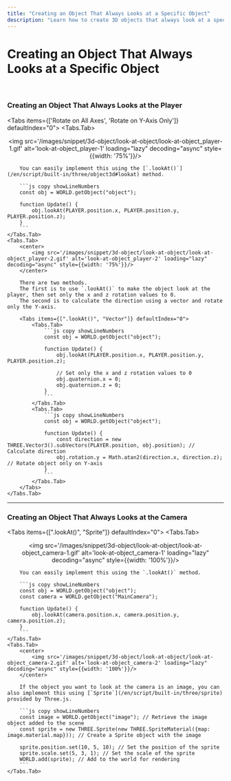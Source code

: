 ```yaml
---
title: "Creating an Object That Always Looks at a Specific Object"
description: "Learn how to create 3D objects that always look at a specific target, such as the player or the camera."
---
```


# Creating an Object That Always Looks at a Specific Object

<br/>

### Creating an Object That Always Looks at the Player

<Tabs items={['Rotate on All Axes', 'Rotate on Y-Axis Only']} defaultIndex="0">
    <Tabs.Tab>
        <center>
            <img src='/images/snippet/3d-object/look-at-object/look-at-object_player-1.gif' alt='look-at-object_player-1' loading="lazy" decoding="async" style={{width: '75%'}}/>
        </center>

        You can easily implement this using the [`.lookAt()`](/en/script/built-in/three/object3d#lookat) method.

        ```js copy showLineNumbers
        const obj = WORLD.getObject("object");

        function Update() {
            obj.lookAt(PLAYER.position.x, PLAYER.position.y, PLAYER.position.z);
        }
        ```
    </Tabs.Tab>
    <Tabs.Tab>
        <center>
            <img src='/images/snippet/3d-object/look-at-object/look-at-object_player-2.gif' alt='look-at-object_player-2' loading="lazy" decoding="async" style={{width: '75%'}}/>
        </center>

        There are two methods.  
        The first is to use `.lookAt()` to make the object look at the player, then set only the x and z rotation values to 0.  
        The second is to calculate the direction using a vector and rotate only the Y-axis.

        <Tabs items={[".lookAt()", "Vector"]} defaultIndex="0">
            <Tabs.Tab>
                ```js copy showLineNumbers
                const obj = WORLD.getObject("object");

                function Update() {
                    obj.lookAt(PLAYER.position.x, PLAYER.position.y, PLAYER.position.z);

                    // Set only the x and z rotation values to 0
                    obj.quaternion.x = 0;
                    obj.quaternion.z = 0;
                }
                ```
            </Tabs.Tab>
            <Tabs.Tab>
                ```js copy showLineNumbers
                const obj = WORLD.getObject("object");

                function Update() {
                    const direction = new THREE.Vector3().subVectors(PLAYER.position, obj.position); // Calculate direction
                    obj.rotation.y = Math.atan2(direction.x, direction.z); // Rotate object only on Y-axis
                }
                ```
            </Tabs.Tab>
        </Tabs>
    </Tabs.Tab>
</Tabs>

---

### Creating an Object That Always Looks at the Camera

<Tabs items={[".lookAt()", "Sprite"]} defaultIndex="0">
    <Tabs.Tab>
        <center>
            <img src='/images/snippet/3d-object/look-at-object/look-at-object_camera-1.gif' alt='look-at-object_camera-1' loading="lazy" decoding="async" style={{width: '100%'}}/>
        </center>

        You can easily implement this using the `.lookAt()` method.

        ```js copy showLineNumbers
        const obj = WORLD.getObject("object");
        const camera = WORLD.getObject("MainCamera");

        function Update() {
            obj.lookAt(camera.position.x, camera.position.y, camera.position.z);
        }
        ```
    </Tabs.Tab>
    <Tabs.Tab>
        <center>
            <img src='/images/snippet/3d-object/look-at-object/look-at-object_camera-2.gif' alt='look-at-object_camera-2' loading="lazy" decoding="async" style={{width: '100%'}}/>
        </center>

        If the object you want to look at the camera is an image, you can also implement this using [`Sprite`](/en/script/built-in/three/sprite) provided by Three.js.

        ```js copy showLineNumbers
        const image = WORLD.getObject("image"); // Retrieve the image object added to the scene
        const sprite = new THREE.Sprite(new THREE.SpriteMaterial({map: image.material.map})); // Create a Sprite object with the image

        sprite.position.set(10, 5, 10); // Set the position of the sprite
        sprite.scale.set(5, 3, 1); // Set the scale of the sprite
        WORLD.add(sprite); // Add to the world for rendering
        ```
    </Tabs.Tab>
</Tabs>
